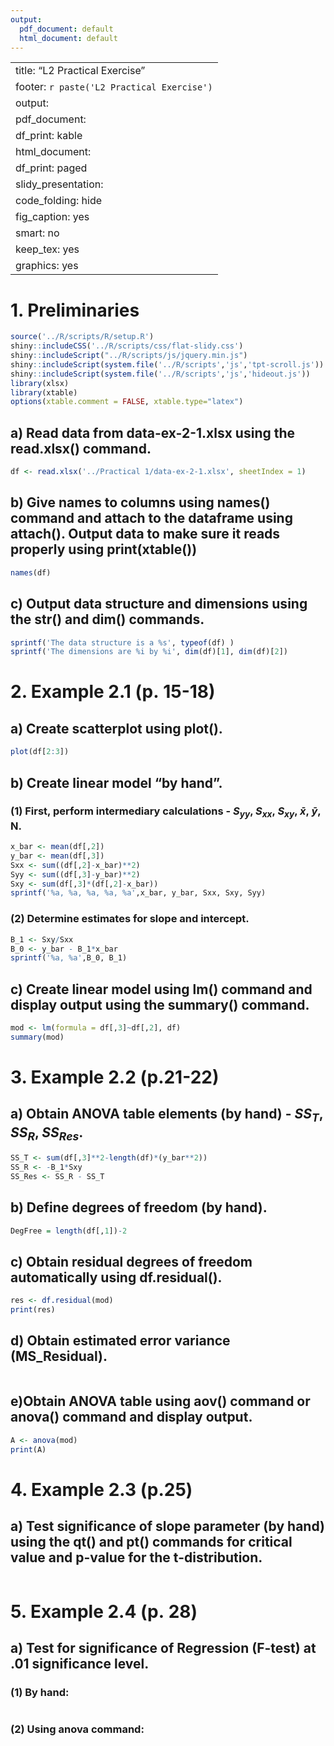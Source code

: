 ```yaml
---
output:
  pdf_document: default
  html_document: default
---
```

---
title: "L2 Practical Exercise"
footer: `r paste('L2 Practical Exercise')`
output:
  pdf_document:
    df_print: kable
  html_document:
    df_print: paged
  slidy_presentation:
    code_folding: hide
    fig_caption: yes
    smart: no
keep_tex: yes
graphics: yes
---

# 1. Preliminaries

```r
source('../R/scripts/R/setup.R')
shiny::includeCSS('../R/scripts/css/flat-slidy.css')
shiny::includeScript("../R/scripts/js/jquery.min.js")
shiny::includeScript(system.file('../R/scripts','js','tpt-scroll.js'))
shiny::includeScript(system.file('../R/scripts','js','hideout.js'))
library(xlsx)
library(xtable)
options(xtable.comment = FALSE, xtable.type="latex")
```

## a) Read data from data-ex-2-1.xlsx using the read.xlsx() command.

```r
df <- read.xlsx('../Practical 1/data-ex-2-1.xlsx', sheetIndex = 1)
```

## b) Give names to columns using names() command and attach to the dataframe using attach(). Output data to make sure it reads properly using print(xtable(\textit{dataname}))
```r
names(df)
```

## c) Output data structure and dimensions using the str() and dim() commands.
```r
sprintf('The data structure is a %s', typeof(df) )
sprintf('The dimensions are %i by %i', dim(df)[1], dim(df)[2])
```

# 2. Example 2.1 (p. 15-18)
## a) Create scatterplot using plot().
```r
plot(df[2:3])
```

## b) Create linear model "by hand".
### (1) First, perform intermediary calculations - $S_{yy}$, $S_{xx}$, $S_{xy}$, $\bar{x}$, $\bar{y}$, N.
```r
x_bar <- mean(df[,2])
y_bar <- mean(df[,3])
Sxx <- sum((df[,2]-x_bar)**2)
Syy <- sum((df[,3]-y_bar)**2)
Sxy <- sum(df[,3]*(df[,2]-x_bar))
sprintf('%a, %a, %a, %a, %a',x_bar, y_bar, Sxx, Sxy, Syy)
```

### (2) Determine estimates for slope and intercept.
```r
B_1 <- Sxy/Sxx
B_0 <- y_bar - B_1*x_bar
sprintf('%a, %a',B_0, B_1)
```

## c) Create linear model using lm() command and display output using the summary() command.
```r
mod <- lm(formula = df[,3]~df[,2], df)
summary(mod)
```

# 3. Example 2.2 (p.21-22)
## a) Obtain ANOVA table elements (by hand) - $SS_T$, $SS_R$, $SS_{Res}$.
```r
SS_T <- sum(df[,3]**2-length(df)*(y_bar**2))
SS_R <- -B_1*Sxy
SS_Res <- SS_R - SS_T
```
## b) Define degrees of freedom (by hand).
```r
DegFree = length(df[,1])-2
```

## c) Obtain residual degrees of freedom automatically using df.residual().
```r
res <- df.residual(mod)
print(res)
```

## d) Obtain estimated error variance (MS_Residual).
```r

```

## e)Obtain ANOVA table using aov() command or anova() command and display output.
```r
A <- anova(mod)
print(A)
```

# 4. Example 2.3 (p.25)
## a) Test significance of slope parameter (by hand) using the qt() and pt() commands for critical value and p-value for the t-distribution.
```r

```

# 5. Example 2.4 (p. 28) 
## a) Test for significance of Regression (F-test) at .01 significance level.

### (1) By hand:
```r

```

### (2) Using anova command:
```r

```